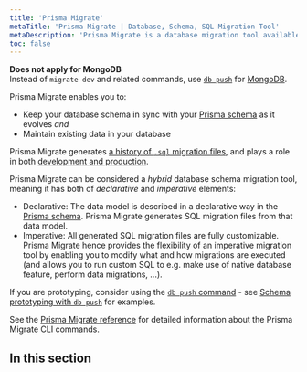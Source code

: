 ```yaml
---
title: 'Prisma Migrate'
metaTitle: 'Prisma Migrate | Database, Schema, SQL Migration Tool'
metaDescription: 'Prisma Migrate is a database migration tool available via the Prisma CLI that integrates with Prisma schema for data modeling.'
toc: false
---
```


<TopBlock>

<Admonition type="info">

**Does not apply for MongoDB**<br/>Instead of `migrate dev` and related commands, use [`db push`](/concepts/components/prisma-migrate/db-push) for [MongoDB](/concepts/database-connectors/mongodb).

</Admonition>

Prisma Migrate enables you to:

- Keep your database schema in sync with your [Prisma schema](/concepts/components/prisma-schema) as it evolves _and_
- Maintain existing data in your database

Prisma Migrate generates [a history of `.sql` migration files](/concepts/components/prisma-migrate/migration-histories), and plays a role in both [development and production](/concepts/components/prisma-migrate/migrate-development-production).

Prisma Migrate can be considered a _hybrid_ database schema migration tool, meaning it has both of _declarative_ and  _imperative_ elements:

- Declarative: The data model is described in a declarative way in the [Prisma schema](/concepts/components/prisma-schema). Prisma Migrate generates SQL migration files from that data model.
- Imperative: All generated SQL migration files are fully customizable. Prisma Migrate hence provides the flexibility of an imperative migration tool by enabling you to modify what and how migrations are executed (and allows you to run custom SQL to e.g. make use of native database feature, perform data migrations, ...).

<Tip>

If you are prototyping, consider using the [`db push` command](db-push) - see [Schema prototyping with `db push`](/guides/migrate/prototyping-schema-db-push) <span class="guide"></span> for examples.

</Tip>

See the [Prisma Migrate reference](/reference/api-reference/command-reference#prisma-migrate) <span class="api"></span> for detailed information about the Prisma Migrate CLI commands.

</TopBlock>

## In this section

<Subsections />
